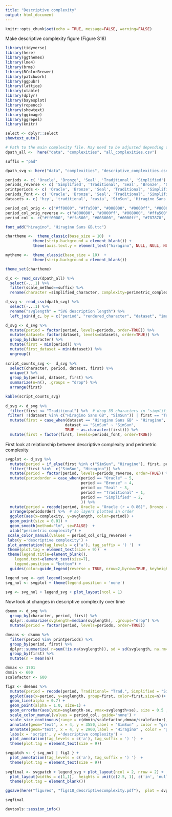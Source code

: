 ```yaml
---
title: "Descriptive complexity"
output: html_document
---
```


```r
knitr::opts_chunk$set(echo = TRUE, message=FALSE, warning=FALSE)
```

Make descriptive complexity figure (Figure S18)

```r
library(tidyverse)
library(here)
library(ggthemes)
library(lme4)
library(brms)
library(RColorBrewer)
library(patchwork)
library(ggpubr)
library(lattice)
library(xtable)
library(dplyr)
library(bayesplot)
library(ropencc)
library(showtext)
library(ggimage)
library(ggrepel)
library(knitr)

select <- dplyr::select
showtext_auto()
```


```r
# Path to the main complexity file. May need to be adjusted depending on where you put all_complexities.csv after downloading the Zenodo folder
dpath_all <-  here("data", "complexities", "all_complexities.csv")

suffix = "pad"

dpath_svg <- here("data", "complexities", "descriptive_complexities.csv")

periods <- c( 'Oracle', 'Bronze', 'Seal', 'Traditional', 'Simplified')
periods_reverse <- c( 'Simplified', 'Traditional', 'Seal', 'Bronze', 'Oracle')
printperiods <- c( 'Oracle', 'Bronze', 'Seal', 'Traditional', 'Simplified')
periods_font <- c( 'Oracle', 'Bronze', 'Seal', 'Traditional', 'Simplified', 'SimSun', 'Hiragino')
datasets <- c( 'hzy', 'traditional', 'casia', 'SimSun', 'Hiragino Sans GB')

period_col_orig <- c("#ff0000", "#ffa500", "#008000", "#0000ff", "#800080")
period_col_orig_reverse <- c("#800080", "#0000ff", "#008000", "#ffa500", "#ff0000")
period_col <- c("#ff0000", "#ffa500", "#008000", "#0000ff", "#787878", "#787878")

font_add("hiragino", "Hiragino Sans GB.ttc")

chartheme <-  theme_classic(base_size = 10)  + 
            theme(strip.background = element_blank()) +
            theme(axis.text.y = element_text("hiragino", NULL, NULL, NULL))

mytheme <-  theme_classic(base_size = 10)  + 
            theme(strip.background = element_blank()) 

theme_set(chartheme)
```

```r
d_c <- read_csv(dpath_all) %>%
  select(-...1) %>%
  filter(scale_method==suffix) %>% 
  rename(character =simplified_character, complexity=perimetric_complexity) 

d_svg <- read_csv(dpath_svg) %>% 
  select(-...1) %>%
  rename("svglength" = "SVG description length") %>% 
  left_join(d_c, by = c("period", "rendered_character", "dataset", "image_ID")) 

d_svg <- d_svg %>% 
  mutate(period = factor(period, levels=periods, order=TRUE)) %>%
  mutate(dataset= factor(dataset, levels=datasets, order=TRUE)) %>%
  group_by(character) %>%
  mutate(first = min(period)) %>% 
  mutate(first_dataset = min(dataset)) %>% 
  ungroup() 
  
script_counts_svg <-  d_svg %>% 
  select(character, period, dataset, first) %>% 
  unique() %>% 
  group_by(period, dataset, first) %>% 
  summarize(n=n(), .groups = "drop") %>% 
  arrange(first)

kable(script_counts_svg)
  
d_svg <- d_svg %>%   
  filter(first <= "Traditional") %>%  # drop 35 characters in "simplified stream"
 filter( !(dataset %in% c("Hiragino Sans GB", "SimSun")) | first == "Traditional") %>%  # only keep Traditional stream for fonts
  mutate(first = case_when(dataset == "Hiragino Sans GB" ~ "Hiragino", 
                          dataset == "SimSun" ~ "SimSun",
                          TRUE ~ as.character(first))) %>% 
  mutate(first = factor(first, levels=periods_font, order=TRUE)) 
```

First look at relationship between descriptive complexity and perimetric complexity

```r
svgplot <- d_svg %>% 
  mutate(period = if_else(first %in% c("SimSun", "Hiragino"), first, period)) %>% 
  filter(!first %in%  c("SimSun", "Hiragino")) %>% 
  mutate(period = factor(period, levels=periods_reverse, order=TRUE)) %>%
  mutate(periodorder = case_when(period == "Oracle" ~ 5,
                                 period == "Bronze" ~ 4,
                                 period == "Seal" ~ 3,
                                 period == "Traditional" ~ 1,
                                 period == "Simplified" ~ 2,
                                 )) %>% 
  mutate(period = recode(period, Oracle = "Oracle (r = 0.86)", Bronze = "Bronze (r = 0.87)", Seal = "Seal (r = 0.87)", Traditional = "Trad. (r = 0.84)", Simplified = "Simp. (r = 0.88)")) %>% 
  arrange(periodorder) %>%  # so layers plotted in order
  ggplot(aes(x=complexity, y=svglength, color=period)) +
  geom_point(size = 0.01) +
  geom_smooth(method="lm", se=FALSE)  +
  xlab("perimetric complexity") +
 scale_color_manual(values = period_col_orig_reverse) + 
 labs(y ='descriptive complexity') +
 plot_annotation(tag_levels = c('a'), tag_suffix = ') ')  + 
 theme(plot.tag = element_text(size = 9))  +
 theme(legend.title=element_blank(), 
    legend.text=element_text(size=7),
    legend.position = "bottom") +
  guides(color=guide_legend(reverse = TRUE, nrow=2,byrow=TRUE, keyheight = unit(0.1, 'cm')))

legend_svg <- get_legend(svgplot) 
svg_nol <- svgplot + theme(legend.position = 'none')

svg <- svg_nol + legend_svg + plot_layout(ncol = 1)
```

Now look at changes in descriptive complexity over time

```r
dsumm <- d_svg %>%
  group_by(character, period, first) %>%
  dplyr::summarize(svglength=median(svglength), .groups="drop") %>%
  mutate(period = factor(period, levels=periods, order=TRUE)) 

dmeans <- dsumm %>%
  filter(period %in% printperiods) %>% 
  group_by(period, first) %>%
  dplyr::summarize( n=sum(!is.na(svglength)), sd = sd(svglength, na.rm=TRUE), se=sd/sqrt(n), svglength=mean(svglength, na.rm=TRUE), .groups="drop")  %>%
  group_by(first) %>%
  mutate(n = mean(n)) 

dmmax <- 1701
dmmin <- 600
scalefactor <- 600

fig2 <- dmeans %>%
  mutate(period = recode(period, Traditional= "Trad.", Simplified = "Simp.")) %>% 
  ggplot(aes(x=period, y=svglength, group=first, color=first,size=n))+
  geom_line(alpha = 0.7) +
  geom_point(alpha = 1.0, size=1) +
  geom_errorbar(aes(ymin=svglength-se, ymax=svglength+se), size = 0.5 , width=0.1) +
  scale_color_manual(values = period_col, guide='none') +
  scale_size_continuous(range = c(dmmin/scalefactor,dmmax/scalefactor), name="count", breaks = c(700,1000, 1300, 1600), limits = c(10, 1701)) +
  annotate(geom="text", x = 4, y = 3550,label = "SimSun" , color = "grey", size = 2.5) +
  annotate(geom="text", x = 4, y = 2900,label = "Hiragino" , color = "grey", size = 2.5) +
  labs(x = 'script', y ='descriptive complexity') +
  plot_annotation(tag_levels = c('a'), tag_suffix = ') ')  + 
  theme(plot.tag = element_text(size = 9)) 

svgpatch <- { svg_nol | fig2 } + 
  plot_annotation(tag_levels = c('a'), tag_suffix = ') ')  + 
  theme(plot.tag = element_text(size = 9)) 
  
svgfinal <- svgpatch + legend_svg + plot_layout(ncol = 2, nrow = 2) +
  plot_layout(widths = c(1,1),  heights = unit(c(2.5, 1), c('in', 'null')) ) +
  theme(plot.tag = element_blank()) 

ggsave(here("figures", "figs18_descriptivecomplexity.pdf"),  plot = svgfinal, width =  7.08661,height = 3.5)

svgfinal 
```

```r
devtools::session_info()
```

